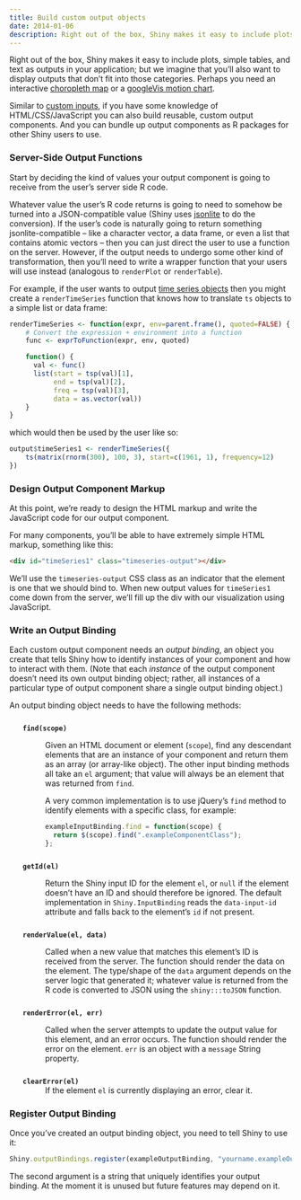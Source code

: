 ```yaml
---
title: Build custom output objects
date: 2014-01-06
description: Right out of the box, Shiny makes it easy to include plots, simple tables, and text as outputs in your application; but we imagine that you'll also want to display outputs that don't fit into those categories.
---
```


Right out of the box, Shiny makes it easy to include plots, simple tables, and text as outputs in your application; but we imagine that you'll also want to display outputs that don't fit into those categories. Perhaps you need an interactive [choropleth map](http://en.wikipedia.org/wiki/Choropleth_map) or a [googleVis motion chart](http://code.google.com/p/google-motion-charts-with-r/).

Similar to <a href="#building-inputs">custom inputs</a>, if you have some knowledge of HTML/CSS/JavaScript you can also build reusable, custom output components. And you can bundle up output components as R packages for other Shiny users to use.

### Server-Side Output Functions

Start by deciding the kind of values your output component is going to receive from the user's server side R code.

Whatever value the user's R code returns is going to need to somehow be turned into a JSON-compatible value (Shiny uses [jsonlite](http://cran.r-project.org/web/packages/jsonlite/index.html) to do the conversion). If the user's code is naturally going to return something jsonlite-compatible&nbsp;&ndash; like a character vector, a data frame, or even a list that contains atomic vectors&nbsp;&ndash; then you can just direct the user to use a function on the server. However, if the output needs to undergo some other kind of transformation, then you'll need to write a wrapper function that your users will use instead (analogous to `renderPlot` or `renderTable`).

For example, if the user wants to output [time series objects](http://stat.ethz.ch/R-manual/R-devel/library/stats/html/ts.html) then you might create a `renderTimeSeries` function that knows how to translate `ts` objects to a simple list or data frame:


````r
renderTimeSeries <- function(expr, env=parent.frame(), quoted=FALSE) {
    # Convert the expression + environment into a function
    func <- exprToFunction(expr, env, quoted)

    function() {
      val <- func()
      list(start = tsp(val)[1],
           end = tsp(val)[2],
           freq = tsp(val)[3],
           data = as.vector(val))
    }
}
````

which would then be used by the user like so:

````r
output$timeSeries1 <- renderTimeSeries({
    ts(matrix(rnorm(300), 100, 3), start=c(1961, 1), frequency=12)
})
````

### Design Output Component Markup

At this point, we're ready to design the HTML markup and write the JavaScript code for our output component.

For many components, you'll be able to have extremely simple HTML markup, something like this:

````html
<div id="timeSeries1" class="timeseries-output"></div>
````

We'll use the `timeseries-output` CSS class as an indicator that the element is one that we should bind to. When new output values for `timeSeries1` come down from the server, we'll fill up the div with our visualization using JavaScript.

### Write an Output Binding

Each custom output component needs an *output binding*, an object you create that tells Shiny how to identify instances of your component and how to interact with them. (Note that each *instance* of the output component doesn't need its own output binding object; rather, all instances of a particular type of output component share a single output binding object.)

An output binding object needs to have the following methods:

<ul>
  <dt markdown="1" style="padding-top: 12px;">**`find(scope)`**</dt>
  
  <dd markdown="1">Given an HTML document or element (`scope`), find any descendant elements that are an instance of your component and return them as an array (or array-like object). The other input binding methods all take an `el` argument; that value will always be an element that was returned from `find`.

A very common implementation is to use jQuery's `find` method to identify elements with a specific class, for example:

````js
exampleInputBinding.find = function(scope) {
  return $(scope).find(".exampleComponentClass");
};
````

  <dt markdown="1" style="padding-top: 12px;">**`getId(el)`**</dt>
  
  <dd markdown="1">Return the Shiny input ID for the element `el`, or `null` if the element doesn't have an ID and should therefore be ignored. The default implementation in `Shiny.InputBinding` reads the `data-input-id` attribute and falls back to the element's `id` if not present.

  <dt markdown="1" style="padding-top: 12px;">**`renderValue(el, data)`**</dt>
  
  <dd markdown="1">Called when a new value that matches this element's ID is received from the server. The function should render the data on the element. The type/shape of the `data` argument depends on the server logic that generated it; whatever value is returned from the R code is converted to JSON using the `shiny:::toJSON` function.

  <dt markdown="1" style="padding-top: 12px;">**`renderError(el, err)`**</dt>
  
  <dd markdown="1">Called when the server attempts to update the output value for this element, and an error occurs. The function should render the error on the element. `err` is an object with a `message` String property.

  <dt markdown="1" style="padding-top: 12px;">**`clearError(el)`**</dt>
  
  <dd markdown="1">If the element `el` is currently displaying an error, clear it.</ul>

### Register Output Binding

Once you've created an output binding object, you need to tell Shiny to use it:

````js
Shiny.outputBindings.register(exampleOutputBinding, "yourname.exampleOutputBinding");
````


The second argument is a string that uniquely identifies your output binding. At the moment it is unused but future features may depend on it.
